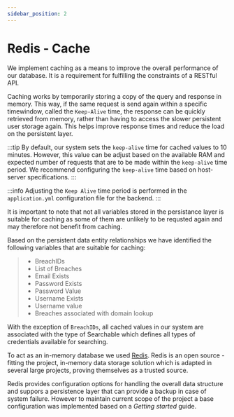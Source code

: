 ```yaml
---
sidebar_position: 2
---
```

# Redis - Cache

We implement caching as a means to improve the overall performance of our database. It is a requirement for fulfilling the constraints of a RESTful API. 

Caching works by temporarily storing a copy of the query and response in memory. This way, if the same request is send again within a specific timewindow, called the ```Keep-Alive``` time, the response can be quickly retrieved from memory, rather than having to access the slower persistent user storage again. 
This helps improve response times and reduce the load on the persistent layer. 




:::tip
By default, our system sets the ```keep-alive``` time for cached values to 10 minutes. However, this value can be adjust based on the available RAM and expected number of requests that are to be made within the ```keep-alive``` time period. 
We recommend configuring the ```keep-alive``` time based on host-server specifications. 
:::

:::info
Adjusting the ```Keep Alive``` time period is performed in the ```application.yml``` configuration file for the backend. 
:::

It is important to note that not all variables stored in the persistance layer is suitable for caching as some of them are unlikely to be requsted again and may therefore not benefit from caching.

Based on the persistent data entity relationships we have identified the following variables that are suitable for caching:

> - BreachIDs
> - List of Breaches
> - Email Exists
> - Password Exists
> - Password Value
> - Username Exists
> - Username value
> - Breaches associated with domain lookup

With the exception of ```BreachIDs```, all cached values in our system are associated with the type of Searchable which defines all types of credentials available for searching. 

To act as an in-memory database we used [Redis](https://redis.io).
Redis is an open source - fitting the project, in-memory data storage solution which is adapted in several large projects, proving themselves as a trusted source. 

Redis provides configuration options for handling the overall data structure and suppors a persistence layer that can provide a backup in case of system failure. 
However to maintain current scope of the project a base configuration was implemented based on a *Getting started* guide. 

